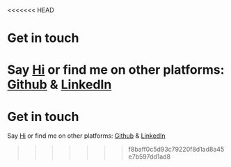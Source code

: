 <<<<<<< HEAD
# Get in touch

Say [Hi](gus.montoya@gmail.com) or find me on other platforms: [Github](https://github.com/gusmontoya) & [LinkedIn](https://www.linkedin.com/in/gusmontoya/)
=======
# Get in touch

Say [Hi](gus.montoya@gmail.com) or find me on other platforms: [Github](https://github.com/gusmontoya) & [LinkedIn](https://www.linkedin.com/in/gusmontoya/)
>>>>>>> f8baff0c5d93c79220f8d1ad8a45e7b597dd1ad8
